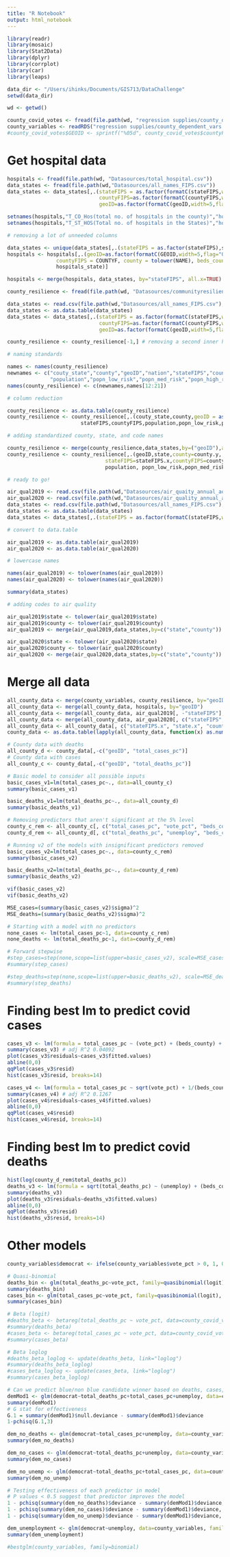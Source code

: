 ```yaml
---
title: "R Notebook"
output: html_notebook
---
```



```r
library(readr)
library(mosaic)
library(Stat2Data)
library(dplyr)
library(corrplot)
library(car)
library(leaps)

data_dir <- "/Users/ihinks/Documents/GIS713/DataChallenge"
setwd(data_dir)

wd <- getwd()

county_covid_votes <- fread(file.path(wd, "regression supplies/county_dem_votes_and_cases.csv"))
county_variables <- readRDS("regression supplies/county_dependent_vars.RDS")
#county_covid_votes$GEOID <- sprintf("%05d", county_covid_votes$countyFIPS)
```

# Get hospital data
```r
hospitals <- fread(file.path(wd, "Datasources/total_hospital.csv"))
data_states <- fread(file.path(wd,"Datasources/all_names_FIPS.csv"))
data_states <- data_states[,.(stateFIPS = as.factor(formatC(stateFIPS,width=2,flag="0")), 
                              countyFIPS=as.factor(formatC(countyFIPS,width=3,flag="0")), 
                              geoID=as.factor(formatC(geoID,width=5,flag="0")),county,state)]

setnames(hospitals,"T_CO_Hos(total no. of hospitals in the county)","hospitals_county")
setnames(hospitals,"T_ST_HOS(Total no. of hospitals in the States)","hospitals_state")

# removing a lot of unneeded columns

data_states <- unique(data_states[,.(stateFIPS = as.factor(stateFIPS),state)])
hospitals <- hospitals[,.(geoID=as.factor(formatC(GEOID,width=5,flag="0")), stateFIPS=as.factor(formatC(STATEFP,width=2,flag="0")), 
                countyFIPS = COUNTYF, county = tolower(NAME), beds_county = Sum_BEDS, beds_state = Sum_BEDS_1, hospitals_county, 
                hospitals_state)]

hospitals <- merge(hospitals, data_states, by="stateFIPS", all.x=TRUE)

```

```r
county_resilience <- fread(file.path(wd, "Datasources/communityresilience_county.csv"), stringsAsFactors=TRUE, header=TRUE)

data_states <- read.csv(file.path(wd,"Datasources/all_names_FIPS.csv"),stringsAsFactors=TRUE)
data_states <- as.data.table(data_states)
data_states <- data_states[,.(stateFIPS = as.factor(formatC(stateFIPS,width=2,flag="0")), 
                              countyFIPS=as.factor(formatC(countyFIPS,width=3,flag="0")), 
                              geoID=as.factor(formatC(geoID,width=5,flag="0")),county,state)]

county_resilience <- county_resilience[-1,] # removing a second inner header

# naming standards

names <- names(county_resilience)
newnames <- c("couty_state","county","geoID","nation","stateFIPS","countyFIPS","census_tract",
              "population","popn_low_risk","popn_med_risk","popn_high_risk")
names(county_resilience) <- c(newnames,names[12:21])

# column reduction

county_resilience <- as.data.table(county_resilience)
county_resilience <- county_resilience[,.(couty_state,county,geoID = as.factor(geoID),
                        stateFIPS,countyFIPS,population,popn_low_risk,popn_med_risk,popn_high_risk)]

# adding standardized county, state, and code names

county_resilience <- merge(county_resilience,data_states,by=("geoID"),all.x=TRUE)
county_resilience <- county_resilience[,.(geoID,state,county=county.y,
                                stateFIPS=stateFIPS.x,countyFIPS=countyFIPS.x,
                                population, popn_low_risk,popn_med_risk,popn_high_risk)]

# ready to go!
```

```r
air_qual2019 <- read.csv(file.path(wd,"Datasources/air_quaity_annual_aqi_by_county_2019.csv"),stringsAsFactors=TRUE, header=TRUE)
air_qual2020 <- read.csv(file.path(wd,"Datasources/air_quality_annual_aqi_by_county_2020.csv"),stringsAsFactors=TRUE, header=TRUE)
data_states <- read.csv(file.path(wd,"Datasources/all_names_FIPS.csv"),stringsAsFactors=TRUE)
data_states <- as.data.table(data_states)
data_states <- data_states[,.(stateFIPS = as.factor(formatC(stateFIPS,width=2,flag="0")), countyFIPS=as.factor(formatC(countyFIPS,width=3,flag="0")), geoID=as.factor(formatC(geoID,width=5,flag="0")),county,state)]

# convert to data.table

air_qual2019 <- as.data.table(air_qual2019)
air_qual2020 <- as.data.table(air_qual2020)

# lowercase names

names(air_qual2019) <- tolower(names(air_qual2019))
names(air_qual2020) <- tolower(names(air_qual2020))

summary(data_states)

# adding codes to air quality

air_qual2019$state <- tolower(air_qual2019$state)
air_qual2019$county <- tolower(air_qual2019$county)
air_qual2019 <- merge(air_qual2019,data_states,by=c("state","county"))

air_qual2020$state <- tolower(air_qual2020$state)
air_qual2020$county <- tolower(air_qual2020$county)
air_qual2020 <- merge(air_qual2020,data_states,by=c("state","county"))
```

# Merge all data
```r
all_county_data <- merge(county_variables, county_resilience, by="geoID")
all_county_data <- merge(all_county_data, hospitals, by="geoID")
all_county_data <- merge(all_county_data, air_qual2019[, -"stateFIPS"], by="geoID")
all_county_data <- merge(all_county_data, air_qual2020[, c("stateFIPS", "state", "county", "countyFIPS") := NULL], by="geoID")
all_county_data <- all_county_data[, c("stateFIPS.x", "state.x", "county.x", "stateFIPS.y", "countyFIPS.x", "stateFIPS", "countyFIPS.y", "county.y", "state.y", "state", "county", "x90th.percentile.aqi.x", "countyFIPS") := NULL]
county_data <- as.data.table(lapply(all_county_data, function(x) as.numeric(x)))
```

```r
# County data with deaths
all_county_d <- county_data[,-c("geoID", "total_cases_pc")]
# County data with cases
all_county_c <- county_data[,-c("geoID", "total_deaths_pc")]

# Basic model to consider all possible inputs
basic_cases_v1=lm(total_cases_pc~., data=all_county_c)
summary(basic_cases_v1)

basic_deaths_v1=lm(total_deaths_pc~., data=all_county_d)
summary(basic_deaths_v1)

# Removing predictors that aren't significant at the 5% level
county_c_rem <- all_county_c[, c("total_cases_pc", "vote_pct", "beds_county", "beds_state", "hospitals_state")]
county_d_rem <- all_county_d[, c("total_deaths_pc", "unemploy", "beds_county", "beds_state", "hospitals_state")]

# Running v2 of the models with insignificant predictors removed 
basic_cases_v2=lm(total_cases_pc~., data=county_c_rem)
summary(basic_cases_v2)

basic_deaths_v2=lm(total_deaths_pc~., data=county_d_rem)
summary(basic_deaths_v2)

vif(basic_cases_v2)
vif(basic_deaths_v2)

MSE_cases=(summary(basic_cases_v2)$sigma)^2
MSE_deaths=(summary(basic_deaths_v2)$sigma)^2

# Starting with a model with no predictors 
none_cases <- lm(total_cases_pc~1, data=county_c_rem)
none_deaths <- lm(total_deaths_pc~1, data=county_d_rem)

# Forward stepwise
#step_cases=step(none,scope=list(upper=basic_cases_v2), scale=MSE_cases, trace=F)
#summary(step_cases)

#step_deaths=step(none,scope=list(upper=basic_deaths_v2), scale=MSE_deaths, trace=F)
#summary(step_deaths)
```

# Finding best lm to predict covid cases 
```r
cases_v3 <- lm(formula = total_cases_pc ~ (vote_pct) + (beds_county) + (beds_state), data=county_c_rem)
summary(cases_v3) # adj R^2 0.04092
plot(cases_v3$residuals~cases_v3$fitted.values)
abline(0,0)
qqPlot(cases_v3$resid)
hist(cases_v3$resid, breaks=14) 

cases_v4 <- lm(formula = total_cases_pc ~ sqrt(vote_pct) + 1/(beds_county) + sqrt(beds_state), data=county_c_rem)
summary(cases_v4) # adj R^2 0.1267
plot(cases_v4$residuals~cases_v4$fitted.values)
abline(0,0)
qqPlot(cases_v4$resid)
hist(cases_v4$resid, breaks=14)
```

# Finding best lm to predict covid deaths
```r
hist(log(county_d_rem$total_deaths_pc))
deaths_v3 <- lm(formula = sqrt(total_deaths_pc) ~ (unemploy) + (beds_county) + (beds_state), data=county_d_rem)
summary(deaths_v3)
plot(deaths_v3$residuals~deaths_v3$fitted.values)
abline(0,0)
qqPlot(deaths_v3$resid)
hist(deaths_v3$resid, breaks=14)
```

# Other models 
```r
county_variables$democrat <- ifelse(county_variables$vote_pct > 0, 1, 0)

# Quasi-binomial 
deaths_bin <- glm(total_deaths_pc~vote_pct, family=quasibinomial(logit), data=county_covid_votes)
summary(deaths_bin)
cases_bin <- glm(total_cases_pc~vote_pct, family=quasibinomial(logit), data=county_covid_votes)
summary(cases_bin)

# Beta (logit)
#deaths_beta <- betareg(total_deaths_pc ~ vote_pct, data=county_covid_votes)
#summary(deaths_beta)
#cases_beta <- betareg(total_cases_pc ~ vote_pct, data=county_covid_votes)
#summary(cases_beta)

# Beta loglog
#deaths_beta_loglog <- update(deaths_beta, link="loglog")
#summary(deaths_beta_loglog)
#cases_beta_loglog <- update(cases_beta, link="loglog")
#summary(cases_beta_loglog)
```

```r
# Can we predict blue/non blue candidate winner based on deaths, cases, unemployment rate?
demMod1 <- glm(democrat~total_deaths_pc+total_cases_pc+unemploy, data=county_variables, family = binomial)
summary(demMod1)
# G stat for effectiveness 
G.1 = summary(demMod1)$null.deviance - summary(demMod1)$deviance
1-pchisq(G.1,3)

dem_no_deaths <- glm(democrat~total_cases_pc+unemploy, data=county_variables, family = binomial)
summary(dem_no_deaths)

dem_no_cases <- glm(democrat~total_deaths_pc+unemploy, data=county_variables, family = binomial)
summary(dem_no_cases)

dem_no_unemp <- glm(democrat~total_deaths_pc+total_cases_pc, data=county_variables, family = binomial)
summary(dem_no_unemp)

# Testing effectiveness of each predictor in model
# P values < 0.5 suggest that predictor improves the model
1 - pchisq(summary(dem_no_deaths)$deviance - summary(demMod1)$deviance, 1) # 0
1 - pchisq(summary(dem_no_cases)$deviance - summary(demMod1)$deviance, 1) # 0.1208495
1 - pchisq(summary(dem_no_unemp)$deviance - summary(demMod1)$deviance, 1) # 0.6038084

dem_unemployment <- glm(democrat~unemploy, data=county_variables, family = binomial)
summary(dem_unemployment)

#bestglm(county_variables, family=binomial)
```

